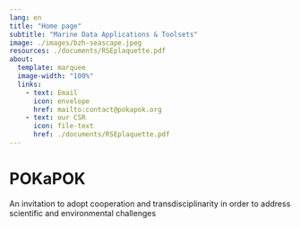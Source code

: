 ```yaml
---
lang: en
title: "Home page"
subtitle: "Marine Data Applications & Toolsets"
image: ./images/bzh-seascape.jpeg
resources: ./documents/RSEplaquette.pdf
about:
  template: marquee
  image-width: "100%"
  links: 
    - text: Email
      icon: envelope
      href: mailto:contact@pokapok.org
    - text: our CSR
      icon: file-text
      href: ./documents/RSEplaquette.pdf
---
```




# POKaPOK
An invitation to adopt cooperation and transdisciplinarity in order to address scientific and environmental challenges
